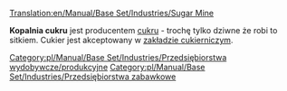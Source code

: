 [[Translation:en/Manual/Base Set/Industries/Sugar Mine]]

{{en/Manual/Base Set/Industries/Industries|image=en/Manual/Base Set/SugarMine.png
|name=Kopalnia cukru
|climates=[[pl/Manual/Klimat]]
|accepts=Nic
|produces=[[pl/Manual/Base Set/Cargos/Cukier|Cukier]]
}}

'''Kopalnia cukru''' jest producentem [[pl/Manual/Base Set/Cargos/Cukier|cukru]] - trochę tylko dziwne że robi to sitkiem. Cukier jest akceptowany w [[pl/Manual/Base Set/Industries/Zakład cukierniczy|zakładzie cukierniczym]].

{{pl/Manual/Navbox Industries}}

[[Category:pl/Manual/Base Set/Industries/Przedsiębiorstwa wydobywcze/produkcyjne]]
[[Category:pl/Manual/Base Set/Industries/Przedsiębiorstwa zabawkowe]]